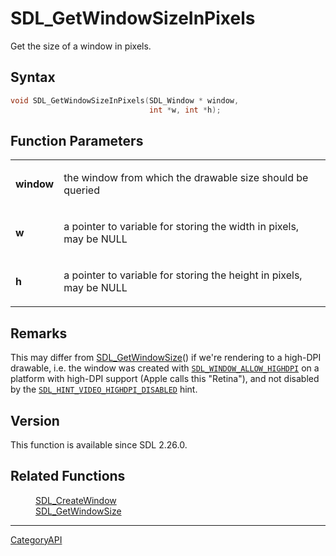 = SDL_GetWindowSizeInPixels =

Get the size of a window in pixels.

== Syntax ==

<syntaxhighlight lang='c'>
void SDL_GetWindowSizeInPixels(SDL_Window * window,
                               int *w, int *h);
</syntaxhighlight>

== Function Parameters ==

{|
|'''window'''
|the window from which the drawable size should be queried
|-
|'''w'''
|a pointer to variable for storing the width in pixels, may be NULL
|-
|'''h'''
|a pointer to variable for storing the height in pixels, may be NULL
|}

== Remarks ==

This may differ from [[SDL_GetWindowSize]]() if we're rendering to a
high-DPI drawable, i.e. the window was created with
<code>[[SDL_WINDOW_ALLOW_HIGHDPI]]</code> on a platform with high-DPI
support (Apple calls this "Retina"), and not disabled by the
<code>[[SDL_HINT_VIDEO_HIGHDPI_DISABLED]]</code> hint.

== Version ==

This function is available since SDL 2.26.0.

== Related Functions ==

:[[SDL_CreateWindow]]
:[[SDL_GetWindowSize]]

----
[[CategoryAPI]]


